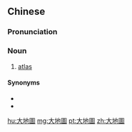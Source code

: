 {{also|大地图}}
==Chinese==
{{zh-forms|s=大地图|type=12}}

===Pronunciation===
{{zh-pron
|m=dàdìtú
|c=daai6 dei6 tou4
|cat=n
}}

===Noun===
{{zh-noun}}

# [[atlas]] {{gloss|bound collection of maps}}

====Synonyms====
* {{zh-l|地圖集}}
* {{zh-l|地圖冊}}

[[hu:大地圖]]
[[mg:大地圖]]
[[pt:大地圖]]
[[zh:大地圖]]